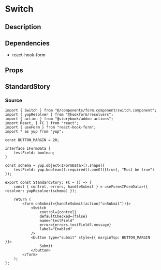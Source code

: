 
<Meta title="general/form/switch" component={Switch} />

# Switch

## Description

## Dependencies
* react-hook-form

## Props
<Props of={Switch} />

## StandardStory
<Preview>
	<Story name="standard">
		<StandardStory />
	</Story>
</Preview>

### Source
```tsx
import { Switch } from "@/components/form.component/switch.component";
import { yupResolver } from "@hookform/resolvers";
import { action } from "@storybook/addon-actions";
import React, { FC } from "react";
import { useForm } from "react-hook-form";
import * as yup from "yup";

const BUTTON_MARGIN = 20;

interface IFormData {
	testField: boolean;
}

const schema = yup.object<IFormData>().shape({
	testField: yup.boolean().required().oneOf([true], "Must be true")
});

export const StandardStory: FC = () => {
	const { control, errors, handleSubmit } = useForm<IFormData>({ resolver: yupResolver(schema) });

	return (
		<form onSubmit={handleSubmit(action("onSubmit"))}>
			<Switch
				control={control}
				defaultChecked={false}
				name="testField"
				error={errors.testField?.message}
				label="Enabled"
			/>
			<button type="submit" style={{ marginTop: BUTTON_MARGIN }}>
				Submit
			</button>
		</form>
	);
};
```
